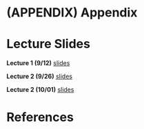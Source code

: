 # (APPENDIX) Appendix {-}

# Lecture Slides

**Lecture 1 (9/12)** [slides](./lectures/lecture01/lec01_slides.html)

**Lecture 2 (9/26)** [slides](./lectures/lecture02/lec02_slides.html)

**Lecture 2 (10/01)** [slides](./lectures/lecture03/lec03_slides.html)

# References {-}
